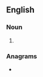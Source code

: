 {{also|réallocations}}
==English==

===Noun===
{{head|en|noun form}}

# {{plural of|en|reallocation}}

===Anagrams===
* {{anagrams|en|a=aaceillnoorst|alloreactions}}